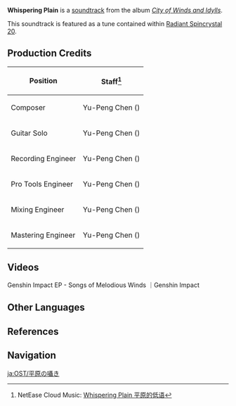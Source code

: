 {{Soundtrack Infobox
|title          =
|image          = City of Winds and Idylls.png
|album          = City of Winds and Idylls
|disc           = 2
|number         = 32
|featured       =
|featured2      =
|featured3      =
|featured_disc  =
|featured_disc2 =
|featured_disc3 =
|youtube_id     = aeEkatw2Heg
|youtube_time   = 448
|spotify_id     = 3VACsHwyZb8YiK7bPhCINJ
|played_in      = Mondstadt
|during         = [[Mondstadt]]
|domain         =
|previous       = Cold Night
|next           = Statue of The Seven (Soundtrack)
}}
'''Whispering Plain''' is a [[soundtrack]] from the album ''[[City of Winds and Idylls]]''.

This soundtrack is featured as a tune contained within [[Radiant Spincrystal 20]].

==Production Credits==
{| class="wikitable" style="text-align:left; height:0.5em"
! Position
! Staff<ref>NetEase Cloud Music: [https://music.163.com/#/song?id=1481392436 Whispering Plain 平原的低语]</ref>
|-
! Composer
| Yu-Peng Chen ({{zh|陈致逸}})
|-
! Guitar Solo
| Yu-Peng Chen ({{zh|陈致逸}})
|-
! Recording Engineer
| Yu-Peng Chen ({{zh|陈致逸}})
|-
! Pro Tools Engineer
| Yu-Peng Chen ({{zh|陈致逸}})
|-
! Mixing Engineer
| Yu-Peng Chen ({{zh|陈致逸}})
|-
! Mastering Engineer
| Yu-Peng Chen ({{zh|陈致逸}})
|}

==Videos==
<gallery>
Genshin Impact EP - Songs of Melodious Winds ｜Genshin Impact
</gallery>

==Other Languages==
{{Other Languages
|en      = Whispering Plain
|zhs     = 平原的低语
|zhs_rm  = Píngyuán de Dīyǔ
|zht     = 平原的低語
|zht_rm  = Píngyuán de Dīyǔ
|zh_tl   = 
|ja      = 平原の囁き
|ja_rm   = Heigen no Sasayaki
|ja_tl   = 
|ko      = Whispering Plain<ref name="RS">{{Ref/Item|Radiant Spincrystal 20|note=Korean, Spanish, French, Russian, Thai, Vietnamese, German, Indonesian, Portuguese, Turkish, Italian}}</ref>
|es      = Whispering Plain<ref name="RS" />
|fr      = Whispering Plain<ref name="RS" />
|ru      = Whispering Plain<ref name="RS" />
|th      = Whispering Plain<ref name="RS" />
|vi      = Lời Thì Thầm Của Bình Nguyên<ref name="RS" />
|vi_tl   = 
|de      = Whispering Plain<ref name="RS" />
|id      = Whispering Plain<ref name="RS" />
|pt      = Whispering Plain<ref name="RS" />
|tr      = Whispering Plain<ref name="RS" />
|it      = Whispering Plain<ref name="RS" />
}}

==References==
{{Reflist}}

==Navigation==
{{Soundtrack Navbox|City of Winds and Idylls}}

[[ja:OST/平原の囁き]]